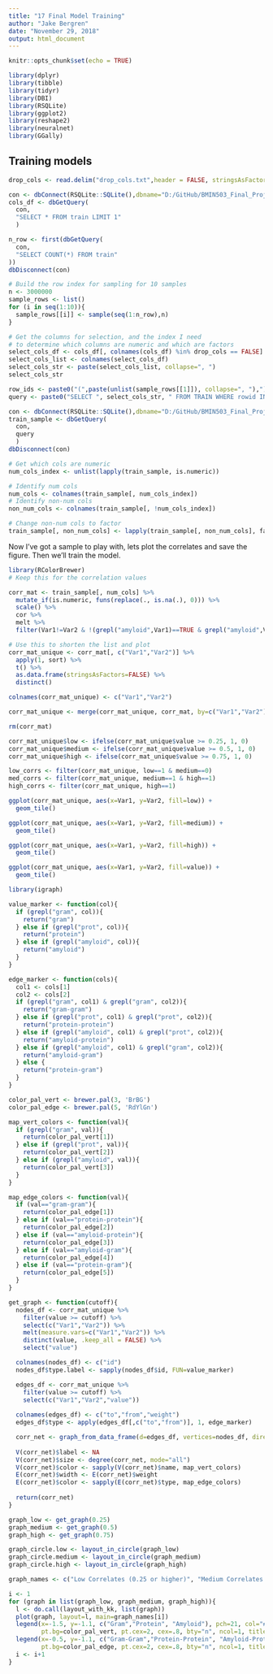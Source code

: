 ---
title: "17 Final Model Training"
author: "Jake Bergren"
date: "November 29, 2018"
output: html_document
---

```{r setup, include=FALSE}
knitr::opts_chunk$set(echo = TRUE)
```

```{r Package import}
library(dplyr)
library(tibble)
library(tidyr)
library(DBI)
library(RSQLite)
library(ggplot2)
library(reshape2)
library(neuralnet)
library(GGally)
``` 


## Training models

```{r Getting the selection columns}
drop_cols <- read.delim("drop_cols.txt",header = FALSE, stringsAsFactors = FALSE)$V1

con <- dbConnect(RSQLite::SQLite(),dbname="D:/GitHub/BMIN503_Final_Project/training_final.db")
cols_df <- dbGetQuery(
  con, 
  "SELECT * FROM train LIMIT 1"
  )

n_row <- first(dbGetQuery(
  con,
  "SELECT COUNT(*) FROM train"
))
dbDisconnect(con)

# Build the row index for sampling for 10 samples
n <- 3000000
sample_rows <- list()
for (i in seq(1:10)){
  sample_rows[[i]] <- sample(seq(1:n_row),n)
}

# Get the columns for selection, and the index I need
# to determine which columns are numeric and which are factors
select_cols_df <- cols_df[, colnames(cols_df) %in% drop_cols == FALSE]
select_cols_list <- colnames(select_cols_df)
select_cols_str <- paste(select_cols_list, collapse=", ")
select_cols_str
```



```{r Training}
row_ids <- paste0("(",paste(unlist(sample_rows[[1]]), collapse=", "),")")
query <- paste0("SELECT ", select_cols_str, " FROM TRAIN WHERE rowid IN ", row_ids)

con <- dbConnect(RSQLite::SQLite(),dbname="D:/GitHub/BMIN503_Final_Project/training_final.db")
train_sample <- dbGetQuery(
  con, 
  query
  )
dbDisconnect(con)

# Get which cols are numeric
num_cols_index <- unlist(lapply(train_sample, is.numeric))

# Identify num cols
num_cols <- colnames(train_sample[, num_cols_index])
# Identify non-num cols
non_num_cols <- colnames(train_sample[, !num_cols_index])

# Change non-num cols to factor
train_sample[, non_num_cols] <- lapply(train_sample[, non_num_cols], factor)

```

Now I've got a sample to play with, lets plot the correlates and save the figure. Then we'll train the model.

```{r Plotting correlation grid, fig.width=6, fig.height=6}
library(RColorBrewer)
# Keep this for the correlation values

corr_mat <- train_sample[, num_cols] %>%
  mutate_if(is.numeric, funs(replace(., is.na(.), 0))) %>%
  scale() %>%
  cor %>%
  melt %>%
  filter(Var1!=Var2 & !(grepl("amyloid",Var1)==TRUE & grepl("amyloid",Var2)==TRUE))

# Use this to shorten the list and plot
corr_mat_unique <- corr_mat[, c("Var1","Var2")] %>%
  apply(1, sort) %>%
  t() %>%
  as.data.frame(stringsAsFactors=FALSE) %>%
  distinct()

colnames(corr_mat_unique) <- c("Var1","Var2")

corr_mat_unique <- merge(corr_mat_unique, corr_mat, by=c("Var1","Var2"), all.x=TRUE)

rm(corr_mat)

corr_mat_unique$low <- ifelse(corr_mat_unique$value >= 0.25, 1, 0)
corr_mat_unique$medium <- ifelse(corr_mat_unique$value >= 0.5, 1, 0)
corr_mat_unique$high <- ifelse(corr_mat_unique$value >= 0.75, 1, 0)

low_corrs <- filter(corr_mat_unique, low==1 & medium==0)
med_corrs <- filter(corr_mat_unique, medium==1 & high==1)
high_corrs <- filter(corr_mat_unique, high==1)

ggplot(corr_mat_unique, aes(x=Var1, y=Var2, fill=low)) +
  geom_tile()

ggplot(corr_mat_unique, aes(x=Var1, y=Var2, fill=medium)) +
  geom_tile()

ggplot(corr_mat_unique, aes(x=Var1, y=Var2, fill=high)) +
  geom_tile()

ggplot(corr_mat_unique, aes(x=Var1, y=Var2, fill=value)) +
  geom_tile()
```


```{r Plotting corr graph fig.width=20, fig.height=20}
library(igraph)

value_marker <- function(col){
  if (grepl("gram", col)){
    return("gram")
  } else if (grepl("prot", col)){
    return("protein")
  } else if (grepl("amyloid", col)){
    return("amyloid")
  }
}

edge_marker <- function(cols){
  col1 <- cols[1]
  col2 <- cols[2]
  if (grepl("gram", col1) & grepl("gram", col2)){
    return("gram-gram")
  } else if (grepl("prot", col1) & grepl("prot", col2)){
    return("protein-protein")
  } else if (grepl("amyloid", col1) & grepl("prot", col2)){
    return("amyloid-protein")
  } else if (grepl("amyloid", col1) & grepl("gram", col2)){
    return("amyloid-gram")
  } else {
    return("protein-gram")
  }
} 

color_pal_vert <- brewer.pal(3, 'BrBG')
color_pal_edge <- brewer.pal(5, 'RdYlGn')

map_vert_colors <- function(val){
  if (grepl("gram", val)){
    return(color_pal_vert[1])
  } else if (grepl("prot", val)){
    return(color_pal_vert[2])
  } else if (grepl("amyloid", val)){
    return(color_pal_vert[3])
  }
}

map_edge_colors <- function(val){
  if (val=="gram-gram"){
    return(color_pal_edge[1])
  } else if (val=="protein-protein"){
    return(color_pal_edge[2])
  } else if (val=="amyloid-protein"){
    return(color_pal_edge[3])
  } else if (val=="amyloid-gram"){
    return(color_pal_edge[4])
  } else if (val=="protein-gram"){
    return(color_pal_edge[5])
  }
}

get_graph <- function(cutoff){
  nodes_df <- corr_mat_unique %>%
    filter(value >= cutoff) %>%
    select(c("Var1","Var2")) %>%
    melt(measure.vars=c("Var1","Var2")) %>%
    distinct(value, .keep_all = FALSE) %>%
    select("value")

  colnames(nodes_df) <- c("id")
  nodes_df$type.label <- sapply(nodes_df$id, FUN=value_marker)

  edges_df <- corr_mat_unique %>%
    filter(value >= cutoff) %>%
    select(c("Var1","Var2","value"))
  
  colnames(edges_df) <- c("to","from","weight")
  edges_df$type <- apply(edges_df[,c("to","from")], 1, edge_marker)

  corr_net <- graph_from_data_frame(d=edges_df, vertices=nodes_df, directed=F)
  
  V(corr_net)$label <- NA
  V(corr_net)$size <- degree(corr_net, mode="all")
  V(corr_net)$color <- sapply(V(corr_net)$name, map_vert_colors)
  E(corr_net)$width <- E(corr_net)$weight
  E(corr_net)$color <- sapply(E(corr_net)$type, map_edge_colors)
  
  return(corr_net)
}

graph_low <- get_graph(0.25)
graph_medium <- get_graph(0.5)
graph_high <- get_graph(0.75)

graph_circle.low <- layout_in_circle(graph_low)
graph_circle.medium <- layout_in_circle(graph_medium)
graph_circle.high <- layout_in_circle(graph_high)

graph_names <- c("Low Correlates (0.25 or higher)", "Medium Correlates (0.5 or higher)", "High Correlates (0.75 or higher)")

i <- 1
for (graph in list(graph_low, graph_medium, graph_high)){
  l <- do.call(layout_with_kk, list(graph))
  plot(graph, layout=l, main=graph_names[i])
  legend(x=-1.5, y=-1.1, c("Gram","Protein", "Amyloid"), pch=21, col="#777777",
         pt.bg=color_pal_vert, pt.cex=2, cex=.8, bty="n", ncol=1, title="Nodes")
  legend(x=-0.5, y=-1.1, c("Gram-Gram","Protein-Protein", "Amyloid-Protein","Amyloid-Gram","Protein-Gram"), pch=22,col="#777777",
         pt.bg=color_pal_edge, pt.cex=2, cex=.8, bty="n", ncol=1, title="Edges")
  i <- i+1
}

```
